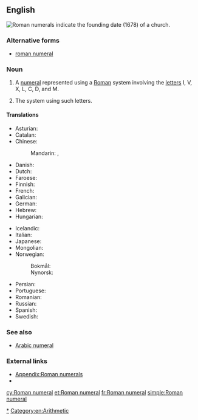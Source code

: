 ==English==
[[File:Lofer Kirche - Außen 4 Datierung.jpg|thumb|right|Roman numerals indicate the founding date (1678) of a church.]]
{{wikipedia}}

===Alternative forms===
* [[roman numeral]] {{qualifier|US}}

===Noun===
{{en-noun|head=[[Roman]] [[numeral]]}}

# A [[numeral]] represented using a [[Roman]] system involving the [[letter]]s I, V, X, L, C, D, and M.
# {{context|in the [[Roman numerals|plural]]|lang=en}} The system using such letters.

====Translations====
{{trans-top|a numeral represented by letters}}
* Asturian: {{t|ast|númberu romanu|m}}
* Catalan: {{t|ca|xifra romana|f}}
* Chinese:
*: Mandarin: {{t+|cmn|羅馬數字|sc=Hani}}, {{t|cmn|罗马数字|tr=Luómǎ shùzì|sc=Hani}}
* Danish: {{t|da|romertal|n}}
* Dutch: {{t|nl|Romeins cijfer|n}}
* Faroese: {{t|fo|rómartal|n}}
* Finnish: {{t+|fi|roomalainen}} {{t+|fi|numero}}
* French: {{t+|fr|chiffre romain|m}}
* Galician: {{t|gl|número romano|m}}
* German: {{t|de|römische Ziffer|f}}
* Hebrew: {{t|he|ספרה רומית|f|tr=sifra romit}}
* Hungarian: {{t+|hu|római szám}}
{{trans-mid}}
* Icelandic: {{t|is|rómverskur tölustafur|alt=rómverskir tölustafir|m-p}}
* Italian: {{t|it|numero romano|m}}
* Japanese: {{t+|ja|ローマ数字|tr=Rōma-sūji}}
* Mongolian: {{t-needed|mn}}
* Norwegian:
*: Bokmål: {{t|nb|romertall|n}}
*: Nynorsk: {{t|nn|romartal|n}}
* Persian: {{t|fa|ارقام رومی|tr=arqâm-e rumi}}
* Portuguese: {{t|pt|número romano|m}}
* Romanian: {{t|ro|cifră romană}}
* Russian: {{t|ru|римская цифра|f|tr=rímskaja cífra|sc=Cyrl}}
* Spanish: {{t|es|número romano|m}}
* Swedish: {{t+|sv|romersk siffra|c}}
{{trans-bottom}}

===See also===
* [[Arabic numeral]]

===External links===
* [[Appendix:Roman numerals]]
* {{pedia|Roman numerals}}

[[Category:Roman numerals|*]]
[[Category:en:Arithmetic]]

[[cy:Roman numeral]]
[[et:Roman numeral]]
[[fr:Roman numeral]]
[[simple:Roman numeral]]